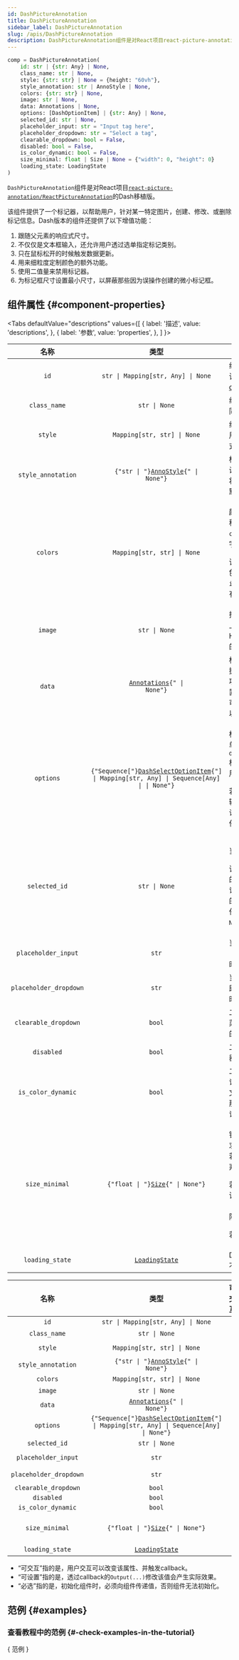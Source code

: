 ```yaml
---
id: DashPictureAnnotation
title: DashPictureAnnotation
sidebar_label: DashPictureAnnotation
slug: /apis/DashPictureAnnotation
description: DashPictureAnnotation组件是对React项目react-picture-annotation/ReactPictureAnnotation的Dash移植版。
---
```





<APITopBar type="class" isComponent={true} source="DashPictureAnnotation" />

```python
comp = DashPictureAnnotation(
    id: str | {str: Any} | None,
    class_name: str | None,
    style: {str: str} | None = {height: "60vh"},
    style_annotation: str | AnnoStyle | None,
    colors: {str: str} | None,
    image: str | None,
    data: Annotations | None,
    options: [DashOptionItem] | {str: Any} | None,
    selected_id: str | None,
    placeholder_input: str = "Input tag here",
    placeholder_dropdown: str = "Select a tag",
    clearable_dropdown: bool = False,
    disabled: bool = False,
    is_color_dynamic: bool = False,
    size_minimal: float | Size | None = {"width": 0, "height": 0}
    loading_state: LoadingState
)
```

`DashPictureAnnotation`组件是对React项目[`react-picture-annotation/ReactPictureAnnotation`<IconExternalLink/>][link-react-picture-annotation]的Dash移植版。

该组件提供了一个标记器，以帮助用户，针对某一特定图片，创建、修改、或删除标记信息。Dash版本的组件还提供了以下增值功能：

1. 跟随父元素的响应式尺寸。
2. 不仅仅是文本框输入，还允许用户透过选单指定标记类别。
3. 只在鼠标松开的时候触发数据更新。
4. 用来细粒度定制颜色的额外功能。
5. 使用二值量来禁用标记器。
6. 为标记框尺寸设置最小尺寸，以屏蔽那些因为误操作创建的微小标记框。

## 组件属性 {#component-properties}

<Tabs
  defaultValue="descriptions"
  values={[
    { label: '描述', value: 'descriptions', },
    { label: '参数', value: 'properties', },
  ]
}>

<TabItem value="descriptions">

|          名称          |                                                                        类型                                                                        | <center>说明</center>                                                                                                                                                                                     |
| :--------------------: | :------------------------------------------------------------------------------------------------------------------------------------------------: | :-------------------------------------------------------------------------------------------------------------------------------------------------------------------------------------------------------- |
|          `id`          |                                                         `str \| Mapping[str, Any] \| None`                                                         | 组件ID。若设置为字典，则该ID用于[模式匹配callback<IconExternalLink/>][dash-pmcallback]。                                                                                                              |
|      `class_name`      |                                                                   `str \| None`                                                                    | 组件的CSS类。使用` `分隔不同的类。                                                                                                                                                                      |
|        `style`         |                                                            `Mapping[str, str] \| None`                                                             | 组件的CSS样式。这些样式用于覆盖组件容器的默认样式。                                                                                                                                                     |
|   `style_annotation`   |                                  <code>{"str \| "}[AnnoStyle](../apis/typehints/AnnoStyle.mdx){" \| None"}</code>                                  | 标记框的CSS样式。若该值设置为字符串，则该字符串将会被解释为所有标记框的默认颜色。                                                                                                                       |
|        `colors`        |                                                            `Mapping[str, str] \| None`                                                             | <p>颜色字典。关键字为标记名称（即属性`data`内使用的`comment`值），字典值为颜色字符串。</p><p>该方法用来手动指定标记颜色。相比属性`is_color_dynamic`，该值拥有更高的优先级。</p>                           |
|        `image`         |                                                                   `str \| None`                                                                    | 指向当前需要显示在标记器上的图片URL。其用法与HTML元素`<img src={...}>`的属性相似。                                                                                                                     |
|         `data`         |                                     <code>[Annotations](../apis/typehints/Annotations.mdx){" \| None"}</code>                                      | 标记数据。其值为由标记数据项构成的序列。每个数据项（字典类型）都包含其位置信息和文字标注。该值既可以由callback设置，也可以受到用户交互的修改。                                                          |
|       `options`        | <code>{"Sequence["}[DashSelectOptionItem](../apis/typehints/DashSelectOptionItem.mdx){"] \| Mapping[str, Any] \| Sequence[Any] \| \| None"}</code> | <p>标记器的可选项。用法与选单组件`dcc.Dropdown(options=...)`相似。每个值都表示一个可用的标记类型选项。</p><p>若该值留空，则会使用文本输入框取代下拉菜单，其允许用户设置标记类型名称为任意值。</p>         |
|     `selected_id`      |                                                                   `str \| None`                                                                    | <p>当前选中的标记ID。</p><p>该属性是只读（仅可交互）的。其会在用户选中某个标记框时自动设置。一个有效的ID是字符串。若没有选中任何标记框，该值设置为`None`。</p>                                         |
|  `placeholder_input`   |                                                                       `str`                                                                        | 当编辑器是文本输入框时（亦即属性`options`留空时），所用的空值占位文字。                                                                                                                                   |
| `placeholder_dropdown` |                                                                       `str`                                                                        | 当编辑器是下拉菜单时（亦即属性`options`包含有效项时），所用的空值占位文字。                                                                                                                               |
|  `clearable_dropdown`  |                                                                       `bool`                                                                       | 二值量。启用、且使用下拉菜单时，允许清除当前选中的文字标注。                                                                                                                                              |
|       `disabled`       |                                                                       `bool`                                                                       | 二值量。启用时，禁用标记器（使其无法点击）。                                                                                                                                                              |
|   `is_color_dynamic`   |                                                                       `bool`                                                                       | 二值量。启用时，令所有标记框的颜色，按照其对应的文字标注内容、动态计算。那些没有附上文字标注的标记框，则不会受到影响。                                                                                    |
|     `size_minimal`     |                                      <code>{"float \| "}[Size](../apis/typehints/Size.mdx){" \| None"}</code>                                      | <p>针对标记框尺寸的最小需求。任何新创建的标记框，若尺寸小于该值，则会被舍弃。</p><p>若该值设置为一个标量，则该值会被同时用在宽（`width`）和高（`height`）的限制上。</p><p>若该值留空或无效，使用`0`。</p> |
|    `loading_state`     |                                                [`LoadingState`<IconExternalLink/>][link-loadstate]                                                 | Dash的加载状态字典。用户不应手动设置该值。                                                                                                                                                               |

</TabItem>

<TabItem value="properties">

|          名称          |                                                                      类型                                                                       |              可交互               |              可设置               | 必选 |           默认值            |
| :--------------------: | :---------------------------------------------------------------------------------------------------------------------------------------------: | :-------------------------------: | :-------------------------------: | :--: | :-------------------------: |
|          `id`          |                                                       `str \| Mapping[str, Any] \| None`                                                        |                                   |                                   |      |          undefined          |
|      `class_name`      |                                                                  `str \| None`                                                                  |                                   | <InlineIcon icon={vsiCheckIcon}/> |      |          undefined          |
|        `style`         |                                                           `Mapping[str, str] \| None`                                                           |                                   | <InlineIcon icon={vsiCheckIcon}/> |      |     `{height: "60vh"}`      |
|   `style_annotation`   |                                <code>{"str \| "}[AnnoStyle](../apis/typehints/AnnoStyle.mdx){" \| None"}</code>                                 |                                   | <InlineIcon icon={vsiCheckIcon}/> |      |          undefined          |
|        `colors`        |                                                           `Mapping[str, str] \| None`                                                           |                                   | <InlineIcon icon={vsiCheckIcon}/> |      |          undefined          |
|        `image`         |                                                                  `str \| None`                                                                  |                                   | <InlineIcon icon={vsiCheckIcon}/> |      |          undefined          |
|         `data`         |                                    <code>[Annotations](../apis/typehints/Annotations.mdx){" \| None"}</code>                                    | <InlineIcon icon={vsiCheckIcon}/> | <InlineIcon icon={vsiCheckIcon}/> |      |          undefined          |
|       `options`        | <code>{"Sequence["}[DashSelectOptionItem](../apis/typehints/DashSelectOptionItem.mdx){"] \| Mapping[str, Any] \| Sequence[Any] \| None"}</code> |                                   | <InlineIcon icon={vsiCheckIcon}/> |      |          undefined          |
|     `selected_id`      |                                                                  `str \| None`                                                                  | <InlineIcon icon={vsiCheckIcon}/> |                                   |      |          undefined          |
|  `placeholder_input`   |                                                                      `str`                                                                      |                                   | <InlineIcon icon={vsiCheckIcon}/> |      |     `"Input tag here"`      |
| `placeholder_dropdown` |                                                                      `str`                                                                      |                                   | <InlineIcon icon={vsiCheckIcon}/> |      |      `"Select a tag"`       |
|  `clearable_dropdown`  |                                                                     `bool`                                                                      |                                   | <InlineIcon icon={vsiCheckIcon}/> |      |           `False`           |
|       `disabled`       |                                                                     `bool`                                                                      |                                   | <InlineIcon icon={vsiCheckIcon}/> |      |           `False`           |
|   `is_color_dynamic`   |                                                                     `bool`                                                                      |                                   | <InlineIcon icon={vsiCheckIcon}/> |      |           `False`           |
|     `size_minimal`     |                                    <code>{"float \| "}[Size](../apis/typehints/Size.mdx){" \| None"}</code>                                     |                                   | <InlineIcon icon={vsiCheckIcon}/> |      | `{"width": 0, "height": 0}` |
|    `loading_state`     |                                               [`LoadingState`<IconExternalLink/>][link-loadstate]                                               |                                   | <InlineIcon icon={vsiCheckIcon}/> |      |          undefined          |

- “可交互”指的是，用户交互可以改变该属性、并触发callback。
- “可设置”指的是，透过callback的`Output(...)`修改该值会产生实际效果。
- “必选”指的是，初始化组件时，必须向组件传递值，否则组件无法初始化。

</TabItem>

</Tabs>

## 范例 {#examples}

### <IconObjType type="term"/> 查看教程中的范例 {#-check-examples-in-the-tutorial}

<p>
  {
    <DarkButton to="/docs/category/examples" icon={epGuide}>
      范例
    </DarkButton>
  }
</p>

[link-react-picture-annotation]: https://github.com/Kunduin/react-picture-annotation/blob/master/src/ReactPictureAnnotation.tsx
[link-loadstate]: https://dash.plotly.com/loading-states
[dash-pmcallback]: https://dash.plotly.com/pattern-matching-callbacks
